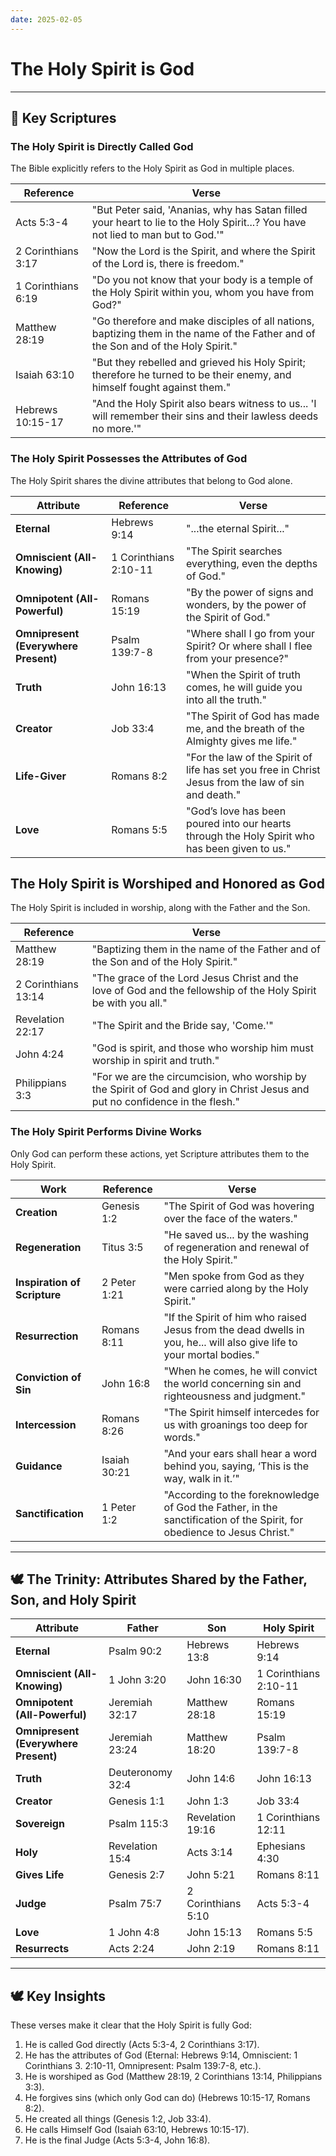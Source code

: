 ```yaml
---
date: 2025-02-05
---
```



# The Holy Spirit is God

<CustomImage src="/img/spirit-of-god.png" alt="The Spirit of God" width="400px" />
<DateDisplay date="2025-02-05" />

---

## 📜 Key Scriptures

### The Holy Spirit is Directly Called God
The Bible explicitly refers to the Holy Spirit as God in multiple places.

| Reference | Verse |
|-----------|-------|
| Acts 5:3-4 | "But Peter said, 'Ananias, why has Satan filled your heart to lie to the Holy Spirit...? You have not lied to man but to God.'" |
| 2 Corinthians 3:17 | "Now the Lord is the Spirit, and where the Spirit of the Lord is, there is freedom." |
| 1 Corinthians 6:19 | "Do you not know that your body is a temple of the Holy Spirit within you, whom you have from God?" |
| Matthew 28:19 | "Go therefore and make disciples of all nations, baptizing them in the name of the Father and of the Son and of the Holy Spirit." |
| Isaiah 63:10 | "But they rebelled and grieved his Holy Spirit; therefore he turned to be their enemy, and himself fought against them." |
| Hebrews 10:15-17 | "And the Holy Spirit also bears witness to us... 'I will remember their sins and their lawless deeds no more.'" |

### The Holy Spirit Possesses the Attributes of God
The Holy Spirit shares the divine attributes that belong to God alone.

| Attribute | Reference | Verse |
|-----------|-----------|-------|
| **Eternal** | Hebrews 9:14 | "...the eternal Spirit..." |
| **Omniscient (All-Knowing)** | 1 Corinthians 2:10-11 | "The Spirit searches everything, even the depths of God." |
| **Omnipotent (All-Powerful)** | Romans 15:19 | "By the power of signs and wonders, by the power of the Spirit of God." |
| **Omnipresent (Everywhere Present)** | Psalm 139:7-8 | "Where shall I go from your Spirit? Or where shall I flee from your presence?" |
| **Truth** | John 16:13 | "When the Spirit of truth comes, he will guide you into all the truth." |
| **Creator** | Job 33:4 | "The Spirit of God has made me, and the breath of the Almighty gives me life." |
| **Life-Giver** | Romans 8:2 | "For the law of the Spirit of life has set you free in Christ Jesus from the law of sin and death." |
| **Love** | Romans 5:5 | "God’s love has been poured into our hearts through the Holy Spirit who has been given to us." |

## The Holy Spirit is Worshiped and Honored as God
The Holy Spirit is included in worship, along with the Father and the Son.

| Reference | Verse |
|-----------|-------|
| Matthew 28:19 | "Baptizing them in the name of the Father and of the Son and of the Holy Spirit." |
| 2 Corinthians 13:14 | "The grace of the Lord Jesus Christ and the love of God and the fellowship of the Holy Spirit be with you all." |
| Revelation 22:17 | "The Spirit and the Bride say, 'Come.'" |
| John 4:24 | "God is spirit, and those who worship him must worship in spirit and truth." |
| Philippians 3:3 | "For we are the circumcision, who worship by the Spirit of God and glory in Christ Jesus and put no confidence in the flesh." |

### The Holy Spirit Performs Divine Works
Only God can perform these actions, yet Scripture attributes them to the Holy Spirit.

| Work | Reference | Verse |
|-----------|-----------|-------|
| **Creation** | Genesis 1:2 | "The Spirit of God was hovering over the face of the waters." |
| **Regeneration** | Titus 3:5 | "He saved us... by the washing of regeneration and renewal of the Holy Spirit." |
| **Inspiration of Scripture** | 2 Peter 1:21 | "Men spoke from God as they were carried along by the Holy Spirit." |
| **Resurrection** | Romans 8:11 | "If the Spirit of him who raised Jesus from the dead dwells in you, he... will also give life to your mortal bodies." |
| **Conviction of Sin** | John 16:8 | "When he comes, he will convict the world concerning sin and righteousness and judgment." |
| **Intercession** | Romans 8:26 | "The Spirit himself intercedes for us with groanings too deep for words." |
| **Guidance** | Isaiah 30:21 | "And your ears shall hear a word behind you, saying, ‘This is the way, walk in it.’" |
| **Sanctification** | 1 Peter 1:2 | "According to the foreknowledge of God the Father, in the sanctification of the Spirit, for obedience to Jesus Christ." |

---

## 🕊 The Trinity: Attributes Shared by the Father, Son, and Holy Spirit

| Attribute | Father | Son | Holy Spirit |
|-----------|--------|------|------------|
| **Eternal** | Psalm 90:2 | Hebrews 13:8 | Hebrews 9:14 |
| **Omniscient (All-Knowing)** | 1 John 3:20 | John 16:30 | 1 Corinthians 2:10-11 |
| **Omnipotent (All-Powerful)** | Jeremiah 32:17 | Matthew 28:18 | Romans 15:19 |
| **Omnipresent (Everywhere Present)** | Jeremiah 23:24 | Matthew 18:20 | Psalm 139:7-8 |
| **Truth** | Deuteronomy 32:4 | John 14:6 | John 16:13 |
| **Creator** | Genesis 1:1 | John 1:3 | Job 33:4 |
| **Sovereign** | Psalm 115:3 | Revelation 19:16 | 1 Corinthians 12:11 |
| **Holy** | Revelation 15:4 | Acts 3:14 | Ephesians 4:30 |
| **Gives Life** | Genesis 2:7 | John 5:21 | Romans 8:11 |
| **Judge** | Psalm 75:7 | 2 Corinthians 5:10 | Acts 5:3-4 |
| **Love** | 1 John 4:8 | John 15:13 | Romans 5:5 |
| **Resurrects** | Acts 2:24 | John 2:19 | Romans 8:11 |

---

## 🕊 Key Insights
These verses make it clear that the Holy Spirit is fully God:

1. He is called God directly (Acts 5:3-4, 2 Corinthians 3:17).
2. He has the attributes of God (Eternal: Hebrews 9:14, Omniscient: 1 Corinthians 3. 2:10-11, Omnipresent: Psalm 139:7-8, etc.).
4. He is worshiped as God (Matthew 28:19, 2 Corinthians 13:14, Philippians 3:3).
5. He forgives sins (which only God can do) (Hebrews 10:15-17, Romans 8:2).
6. He created all things (Genesis 1:2, Job 33:4).
7. He calls Himself God (Isaiah 63:10, Hebrews 10:15-17).
8. He is the final Judge (Acts 5:3-4, John 16:8).

